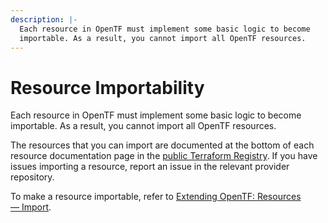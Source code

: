 ```yaml
---
description: |-
  Each resource in OpenTF must implement some basic logic to become
  importable. As a result, you cannot import all OpenTF resources.
---
```


# Resource Importability

Each resource in OpenTF must implement some basic logic to become
importable. As a result, you cannot import all OpenTF resources.

The resources that you can import are documented at the bottom of
each resource documentation page in the [public Terraform Registry](https://registry.terraform.io/). If you have issues importing a resource, report an issue in the relevant provider repository.

To make a resource importable, refer to [Extending OpenTF: Resources — Import](/opentf/plugin/sdkv2/resources/import).
